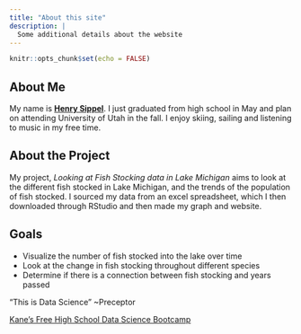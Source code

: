 ```yaml
---
title: "About this site"
description: |
  Some additional details about the website
---
```


```r
knitr::opts_chunk$set(echo = FALSE)
```


## About Me

My name is [**Henry Sippel**](https://github.com/sipphen). I just graduated from high school in May and plan on attending University of Utah in the fall. I enjoy skiing, sailing and listening to music in my free time.

## About the Project
My project, *Looking at Fish Stocking data in Lake Michigan* aims to look at the different fish stocked in Lake Michigan, and the trends of the population of fish stocked. I sourced my data from an excel spreadsheet, which I then downloaded through RStudio and then made my graph and website. 

## Goals
* Visualize the number of fish stocked into the lake over time
* Look at the change in fish stocking throughout different species
* Determine if there is a connection between fish stocking and years passed
  
"This is Data Science" 
~Preceptor

[Kane’s Free High School Data Science Bootcamp](https://bootcamp.davidkane.info)


